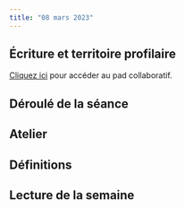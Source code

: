```yaml
---
title: "08 mars 2023"
---
```


## Écriture et territoire profilaire

::: {.callout-note}

[Cliquez ici](https://demo.hedgedoc.org/PeqAiNVjRpyTxRMA9320-w#) pour accéder au pad collaboratif.

:::

## Déroulé de la séance

## Atelier


## Définitions


## Lecture de la semaine